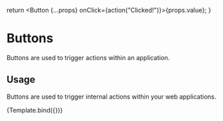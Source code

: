 
<Meta title="Components/Buttons" component={Button} />

  return <Button {...props} onClick={action("Clicked!")}>{props.value}</Button>;
}

# Buttons

Buttons are used to trigger actions within an application.

## Usage

Buttons are used to trigger internal actions within your web applications.

<Preview withToolbar>
  <Story 
    name="Buttons"
    argTypes={{
      size: {
        options: Object.values(BUTTON_SIZES),
        control: { type: 'radio' },
      },
      type: {
        options: Object.values(BUTTON_TYPES),
        control: { type: 'select' },
      },
      value: {
        control: { type: 'text' },
      },
    }}
    args={{
      size: BUTTON_SIZES.large,
      type: BUTTON_TYPES.primary,
      value: 'Call to action',
    }}>
    {Template.bind({})}
  </Story>
</Preview>